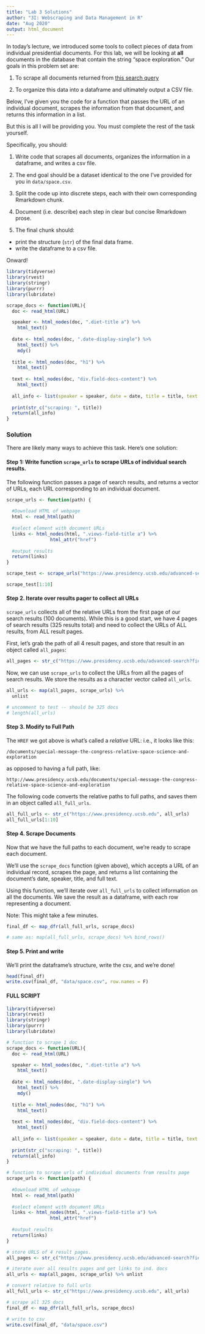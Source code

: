 ```yaml
---
title: "Lab 3 Solutions"
author: "3I: Webscraping and Data Management in R"
date: "Aug 2020"
output: html_document
---
```


In today's lecture, we introduced some tools to collect pieces of data from individual presidential documents. For this lab, we will be looking at __all__ documents in the database that contain the string "space exploration." Our goals in this problem set are:

1. To scrape all documents returned from [this search query](https://www.presidency.ucsb.edu/advanced-search?field-keywords=%22space+exploration%22&field-keywords2=&field-keywords3=&from%5Bdate%5D=&to%5Bdate%5D=&person2=&items_per_page=100)

2. To organize this data into a dataframe and ultimately output a CSV file.

Below, I've given you the code for a function that passes the URL of an individual document, scrapes the information from that document, and returns this information in a list.

But this is all I will be providing you. You must complete the rest of the task yourself.

Specifically, you should:

1. Write code that scrapes all documents, organizes the information in a dataframe, and writes a csv file.

2. The end goal should be a dataset identical to the one I've provided for you in `data/space.csv`.

3. Split the code up into discrete steps, each with their own corresponding Rmarkdown chunk.

4. Document (i.e. describe) each step in clear but concise Rmarkdown prose.

5. The final chunk should:
  * print the structure (`str`) of the final data frame.
  * write the dataframe to a csv file. 

Onward!

```r
library(tidyverse)
library(rvest)
library(stringr)
library(purrr)
library(lubridate)

scrape_docs <- function(URL){
  doc <- read_html(URL)

  speaker <- html_nodes(doc, ".diet-title a") %>% 
    html_text()
  
  date <- html_nodes(doc, ".date-display-single") %>%
    html_text() %>%
    mdy()
  
  title <- html_nodes(doc, "h1") %>%
    html_text()
  
  text <- html_nodes(doc, "div.field-docs-content") %>%
    html_text()
  
  all_info <- list(speaker = speaker, date = date, title = title, text = text)
  
  print(str_c("scraping: ", title))
  return(all_info)
}
```

### Solution

There are likely many ways to achieve this task. Here's one solution:

#### Step 1: Write function `scrape_urls` to scrape URLs of individual search results.

The following function passes a page of search results, and returns a vector of URLs, each URL corresponding to an individual document.

```r
scrape_urls <- function(path) {
  
  #Download HTML of webpage
  html <- read_html(path) 
  
  #select element with document URLs
  links <- html_nodes(html, ".views-field-title a") %>% 
                html_attr("href")
  
  #output results
  return(links) 
}

scrape_test <- scrape_urls("https://www.presidency.ucsb.edu/advanced-search?field-keywords=%22space+exploration%22&field-keywords2=&field-keywords3=&from%5Bdate%5D=&to%5Bdate%5D=&person2=&items_per_page=100")

scrape_test[1:10]
```

#### Step 2. Iterate over results pager to collect all URLs

`scrape_urls` collects all of the relative URLs from the first page of our search results (100 documents). While this is a good start, we have 4 pages of search results (325 results total) and need to collect the URLs of ALL results, from ALL result pages.

First, let's grab the path of all 4 result pages, and store that result in an object called `all_pages`:

```r
all_pages <- str_c("https://www.presidency.ucsb.edu/advanced-search?field-keywords=%22space%20exploration%22&field-keywords2=&field-keywords3=&from%5Bdate%5D=&to%5Bdate%5D=&person2=&items_per_page=100&page=", 0:3)
```

Now, we can use `scrape_urls` to collect the URLs from all the pages of search results. We store the results as a character vector called `all_urls`. 

```r
all_urls <- map(all_pages, scrape_urls) %>%
  unlist

# uncomment to test -- should be 325 docs
# length(all_urls)
```

#### Step 3. Modify to Full Path

The `HREF` we got above is what's called a *relative* URL: i.e., it looks like this:

`/documents/special-message-the-congress-relative-space-science-and-exploration`

as opposed to having a full path, like:

`http://www.presidency.ucsb.edu/documents/special-message-the-congress-relative-space-science-and-exploration`

The following code converts the relative paths to full paths, and saves them in an object called `all_full_urls`.

```r
all_full_urls <- str_c("https://www.presidency.ucsb.edu", all_urls)
all_full_urls[1:10]
```

#### Step 4. Scrape Documents

Now that we have the full paths to each document, we're ready to scrape each document.

We'll use the `scrape_docs` function (given above), which  accepts a URL of an individual record, scrapes the page, and returns a list containing the document's date, speaker, title, and full text.

Using this function, we'll iterate over `all_full_urls` to collect information on all the documents. We save the result as a dataframe, with each row representing a document.

Note: This might take a few minutes.

```r
final_df <- map_dfr(all_full_urls, scrape_docs)

# same as: map(all_full_urls, scrape_docs) %>% bind_rows()
```

#### Step 5. Print and write

We'll print the dataframe's structure, write the csv, and we're done!

```r
head(final_df)
write.csv(final_df, "data/space.csv", row.names = F)
```

#### FULL SCRIPT

```r
library(tidyverse)
library(rvest)
library(stringr)
library(purrr)
library(lubridate)

# function to scrape 1 doc
scrape_docs <- function(URL){
  doc <- read_html(URL)

  speaker <- html_nodes(doc, ".diet-title a") %>% 
    html_text()
  
  date <- html_nodes(doc, ".date-display-single") %>%
    html_text() %>%
    mdy()
  
  title <- html_nodes(doc, "h1") %>%
    html_text()
  
  text <- html_nodes(doc, "div.field-docs-content") %>%
    html_text()
  
  all_info <- list(speaker = speaker, date = date, title = title, text = text)
  
  print(str_c("scraping: ", title))
  return(all_info)
}

# function to scrape urls of individual documents from results page
scrape_urls <- function(path) {
  
  #Download HTML of webpage
  html <- read_html(path) 
  
  #select element with document URLs
  links <- html_nodes(html, ".views-field-title a") %>% 
                html_attr("href")
  
  #output results
  return(links) 
}

# store URLS of 4 result pages.
all_pages <- str_c("https://www.presidency.ucsb.edu/advanced-search?field-keywords=%22space%20exploration%22&field-keywords2=&field-keywords3=&from%5Bdate%5D=&to%5Bdate%5D=&person2=&items_per_page=100&page=", 0:3)

# iterate over all results pages and get links to ind. docs
all_urls <- map(all_pages, scrape_urls) %>% unlist

# convert relative to full urls
all_full_urls <- str_c("https://www.presidency.ucsb.edu", all_urls)

# scrape all 325 docs
final_df <- map_dfr(all_full_urls, scrape_docs) 

# write to csv
write.csv(final_df, "data/space.csv")

```

